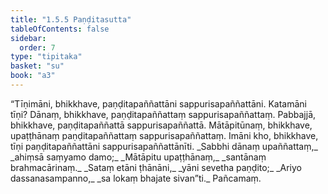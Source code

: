 ```yaml
---
title: "1.5.5 Paṇḍitasutta"
tableOfContents: false
sidebar:
  order: 7
type: "tipitaka"
basket: "su"
book: "a3"
---
```



<DynamicBreadcrumb />

<Division number="45" book="a3">

<Paragraph number="282" book="a3">
“Tīṇimāni, bhikkhave, paṇḍitapaññattāni sappurisapaññattāni. Katamāni tīṇi? Dānaṃ, bhikkhave, paṇḍitapaññattaṃ sappurisapaññattaṃ. Pabbajjā, bhikkhave, paṇḍitapaññattā sappurisapaññattā. Mātāpitūnaṃ, bhikkhave, upaṭṭhānaṃ paṇḍitapaññattaṃ sappurisapaññattaṃ. Imāni kho, bhikkhave, tīṇi paṇḍitapaññattāni sappurisapaññattānīti.
</Paragraph>

<Paragraph number="283" type="verses" book="a3">
_Sabbhi dānaṃ upaññattaṃ,_  
_ahiṃsā saṃyamo damo;_  
_Mātāpitu upaṭṭhānaṃ,_  
_santānaṃ brahmacārinaṃ._  

</Paragraph>

<Paragraph number="284" type="verses" book="a3">
_Sataṃ etāni ṭhānāni,_  
_yāni sevetha paṇḍito;_  
_Ariyo dassanasampanno,_  
_sa lokaṃ bhajate sivan”ti._  


</Paragraph>
</Division>

<Paragraph number="285" type="center" book="a3">
Pañcamaṃ.
</Paragraph>